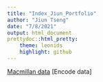 ```yaml
---
title: "Index_Jiun_Portfolio"
author: "Jiun Tseng"
date: "7/8/2021"
output: html_document
prettydoc::html_pretty:
    theme: leonids
    highlight: github
---
```

[Macmillan data](Macmillan_unstranded_control_report.html)
[Encode data]


